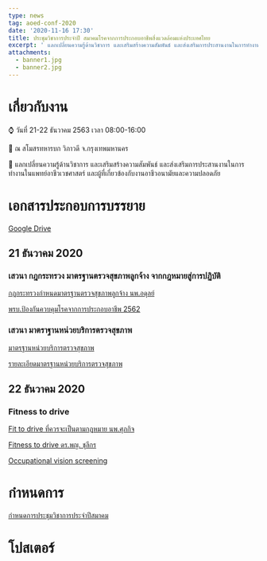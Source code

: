 ```yaml
---
type: news
tag: aoed-conf-2020
date: '2020-11-16 17:30'
title: ประชุมวิชาการประจำปี สมาคมโรคจากการประกอบอาชีพสิ่งแวดล้อมแห่งประเทศไทย
excerpt: ' แลกเปลี่ยนความรู้ด้านวิชาการ และเสริมสร้างความสัมพันธ์ และส่งเสริมการประสานงานในการทำงานในแพทย์อาชีวเวชศาสตร์ และผู้ที่เกี่ยวข้องกับงานอาชีวอนามัยและความปลอดภัย'
attachments:
  - banner1.jpg
  - banner2.jpg
---
```




# เกี่ยวกับงาน

⌚ วันที่ 21-22 ธันวาคม 2563 เวลา 08:00-16:00 

🏢 ณ สโมสรทหารบก วิภาวดี จ.กรุงเทพมหานคร

🎯 แลกเปลี่ยนความรู้ด้านวิชาการ และเสริมสร้างความสัมพันธ์ และส่งเสริมการประสานงานในการทำงานในแพทย์อาชีวเวชศาสตร์ และผู้ที่เกี่ยวข้องกับงานอาชีวอนามัยและความปลอดภัย 

# เอกสารประกอบการบรรยาย
[Google Drive](https://drive.google.com/drive/u/0/folders/1Pk4qoKiprli8xrWR25-f4PZUeCfiIyCq)
## 21 ธันวาคม 2020
### เสวนา กฎกระทรวง มาตรฐานตรวจสุขภาพลูกจ้าง จากกฎหมายสู่การปฏิบัติ
[กฎกระทรวงกำหนดมาตรฐานตรวจสุขภาพลูกจ้าง นพ.อดุลย์](</news/2020/november/aoed-conf/21/กฎกระทรวงกำหนดมาตรฐานตรวจสุขภาพลูกจ้าง (นพ.อดุลย์).pdf>)

[พรบ.ป้องกันควบคุมโรคจากการประกอบอาชีพ 2562](</news/2020/november/aoed-conf/21/พรบ.ป้องกันควบคุมโรคจากการประกอบอาชีพ62.PDF>)


### เสวนา มาตราฐานหน่วยบริการตรวจสุขภาพ
[มาตรฐานหน่วยบริการตรวจสุขภาพ](</news/2020/november/aoed-conf/21/มาตรฐานหน่วยบริการตรวจสุขภาพ 2020.pptx>)

[รายละเอียดมาตรฐานหน่วยบริการตรวจสุขภาพ](</news/2020/november/aoed-conf/21/รายละเอียดมาตรฐานหน่วยบริการตรวจสุขภาพ 2020.pdf>)

## 22 ธันวาคม 2020
### Fitness to drive
[Fit to drive ที่ควรจะเป็นตามกฎหมาย นพ.ศุภกิจ](</news/2020/november/aoed-conf/22/Fit to drive ที่ควรจะเป็นตามกฎหมาย Rev1.2.pdf>)

[Fitness to drive ดร.พญ. ชุลีกร](</news/2020/november/aoed-conf/22/Fitness to drive Dr. Chuleekorn.pdf>)

[Occupational vision screening](</news/2020/november/aoed-conf/22/2020_09_30 Occupational vision screening.pdf>)

# กำหนดการ

[กำหนดการประชุมวิชาการประจำปีสมาคม](</news/2020/november/aoed-conf/กำหนดการประชุมวิชาการประจำปีสมาคมฯ 21-22 ธค 63.pdf>)

# โปสเตอร์
<GatsbyImage image={props.images[1].childImageSharp.gatsbyImageData} alt="poster" />